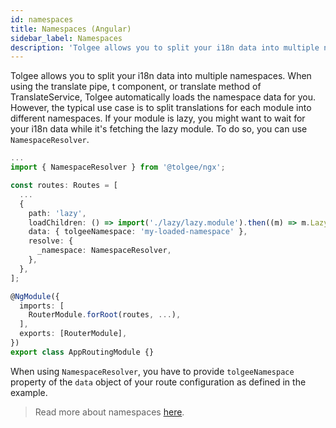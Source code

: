 ```yaml
---
id: namespaces
title: Namespaces (Angular)
sidebar_label: Namespaces
description: 'Tolgee allows you to split your i18n data into multiple namespaces. Learn how to use namespaces in Angular integration.'
---
```


Tolgee allows you to split your i18n data into multiple namespaces. When using the translate pipe, t component, or translate
method of TranslateService, Tolgee automatically loads the namespace data for you. However, the typical use case is to
split translations for each module into different namespaces. If your module is lazy, you might want to wait for your
i18n data while it's fetching the lazy module. To do so, you can use `NamespaceResolver`.

```ts
...
import { NamespaceResolver } from '@tolgee/ngx';

const routes: Routes = [
  ...
  {
    path: 'lazy',
    loadChildren: () => import('./lazy/lazy.module').then((m) => m.LazyModule),
    data: { tolgeeNamespace: 'my-loaded-namespace' },
    resolve: {
      _namespace: NamespaceResolver,
    },
  },
];

@NgModule({
  imports: [
    RouterModule.forRoot(routes, ...),
  ],
  exports: [RouterModule],
})
export class AppRoutingModule {}
```

When using `NamespaceResolver`, you have to provide `tolgeeNamespace` property of the `data` object 
of your route configuration as defined in the example.

> Read more about namespaces [here](../../namespaces.mdx).
